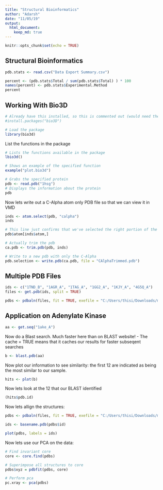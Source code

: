 ```yaml
---
title: "Structural Bioinformatics"
author: "Adarsh"
date: "11/05/19"
output:
  html_document:
    keep_md: true
---
```


```r
knitr::opts_chunk$set(echo = TRUE)
```

## Structural Bioinformatics


```r
pdb.stats <- read.csv("Data Export Summary.csv")
```


```r
percent <- (pdb.stats$Total / sum(pdb.stats$Total) ) * 100
names(percent) <- pdb.stats$Experimental.Method
percent
```


## Working With Bio3D


```r
# Already have this installed, so this is commented out (would need the first time)
#install.packages("bio3D")

# Load the package
library(bio3d)
```

List the functions in the package

```r
# Lists the functions available in the package
lbio3d()

# Shows an example of the specified function
example("plot.bio3d")
```


```r
# Grabs the specified protein
pdb <- read.pdb("1hsg")
# Displays the information about the protein
pdb
```

Now lets write out a C-Alpha atom only PDB file so that we can view it in VMD

```r
inds <- atom.select(pdb, "calpha")
inds

# This line just confirms that we've selected the right portion of the data
pdb$atom[inds$atom,]

# Actually trim the pdb
ca.pdb <- trim.pdb(pdb, inds)

# Write to a new pdb with only the C-Alpha
pdb.selection <- write.pdb(ca.pdb, file = "CAlphaTrimmed.pdb")
```


## Multiple PDB Files

```r
ids <- c("1TND_B", "1AGR_A", "1TAG_A", "1GG2_A", "1KJY_A", "4G5Q_A")
files <- get.pdb(ids, split = TRUE)
```

```r
pdbs <- pdbaln(files, fit = TRUE, exefile = "C:/Users/thisi/Downloads/muscle.exe")
```


## Application on Adenylate Kinase

```r
aa <- get.seq("1ake_A")
```

Now do a Blast search. Much faster here than on BLAST website!
 - The cache = TRUE means that it caches our results for faster           subseqent searches
```r
b <- blast.pdb(aa)
```

Now plot our information to see similarity: the first 12 are indicated as being the most similar to our sample.

```r
hits <- plot(b)
```

Now lets look at the 12 that our BLAST identified

```r
(hits$pdb.id)
```

Now lets allign the structures:

```r
pdbs <- pdbaln(files, fit = TRUE, exefile = "C:/Users/thisi/Downloads/muscle.exe")

ids <- basename.pdb(pdbs$id)

plot(pdbs, labels = ids)
```

Now lets use our PCA on the data:

```r
# Find invariant core
core <- core.find(pdbs)

# Superimpose all structures to core
pdbs$xyz = pdbfit(pdbs, core)

# Perform pca
pc.xray <- pca(pdbs)
```

